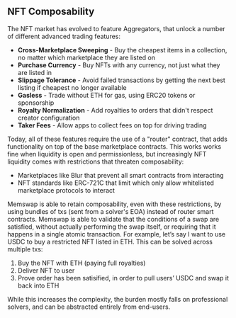 ## NFT Composability

The NFT market has evolved to feature Aggregators,  that unlock a number of different advanced trading features:

* **Cross-Marketplace Sweeping** - Buy the cheapest items in a collection, no matter which marketplace they are listed on
* **Purchase Currency** - Buy NFTs with any currency, not just what they are listed in
* **Slippage Tolerance** - Avoid failed transactions by getting the next best listing if cheapest no longer available
* **Gasless** - Trade without ETH for gas, using ERC20 tokens or sponsorship
* **Royalty Normalization** - Add royalties to orders that didn't respect creator configuration
* **Taker Fees** - Allow apps to collect fees on top for driving trading

Today, all of these features require the use of a "router" contract, that adds functionality on top of the base marketplace contracts. This works works fine when liquidity is open and permissionless, but increasingly NFT liquidity comes with restrictions that threaten composability:

* Marketplaces like Blur that prevent all smart contracts from interacting
* NFT standards like ERC-721C that limit which only allow whitelisted marketplace protocols to interact

Memswap is able to retain composability, even with these restrictions, by using bundles of txs (sent from a solver's EOA) instead of router smart contracts. Memswap is able to validate that the conditions of a swap are satisfied, without actually performing the swap itself, or requiring that it happens in a single atomic transaction. For example, let’s say I want to use USDC to buy a restricted NFT listed in ETH. This can be solved across multiple txs:

1. Buy the NFT with ETH (paying full royalties)
2. Deliver NFT to user
3. Prove order has been satisified, in order to pull users’ USDC and swap it back into ETH

While this increases the complexity, the burden mostly falls on professional solvers, and can be abstracted entirely from end-users.
